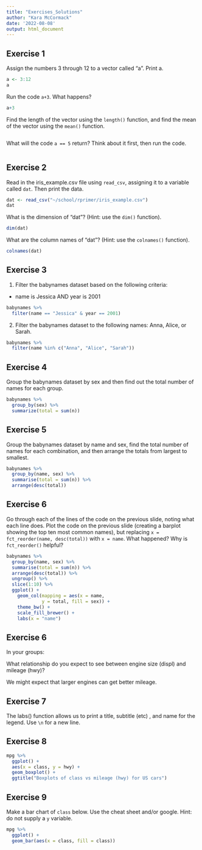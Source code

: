 ```yaml
---
title: "Exercises_Solutions"
author: "Kara McCormack"
date: '2022-08-08'
output: html_document
---
```


## Exercise 1

Assign the numbers 3 through 12 to a vector called "a". Print a. 

```r
a <- 3:12
a
```

Run the code `a+3`. What happens?

```r
a+3
```

Find the length of the vector using the `length()` function, and find the mean of the vector using the `mean()` function.

```r

```

What will the code `a == 5` return? Think about it first, then run the code. 

```r

```

## Exercise 2

Read in the iris_example.csv file using `read_csv`, assigning it to a variable called `dat`. Then print the data. 
```r
dat <- read_csv("~/school/rprimer/iris_example.csv")
dat
```

What is the dimension of "dat"? (Hint: use the `dim()` function). 
```r
dim(dat)
```

What are the column names of "dat"? (Hint: use the `colnames()` function). 
```r
colnames(dat)
```


## Exercise 3

1. Filter the babynames dataset based on the following criteria: 
  - name is Jessica AND year is 2001
```r
babynames %>%
  filter(name == "Jessica" & year == 2001)
```

2. Filter the babynames dataset to the following names: Anna, Alice, or Sarah. 
```r
babynames %>%
  filter(name %in% c("Anna", "Alice", "Sarah"))
```



## Exercise 4

Group the babynames dataset by sex and then find out the total number of names for each group. 

```r
babynames %>%
  group_by(sex) %>%
  summarize(total = sum(n))
```


## Exercise 5

Group the babynames dataset by name and sex, find the total number of names for each combination, and then arrange the totals from largest to smallest. 

```r
babynames %>%
  group_by(name, sex) %>% 
  summarise(total = sum(n)) %>% 
  arrange(desc(total))
```

## Exercise 6

Go through each of the lines of the code on the previous slide, noting what each line does. 
Plot the code on the previous slide (creating a barplot showing the top ten most common names), but replacing `x = fct_reorder(name, desc(total))` with `x = name`. What happened? Why is `fct_reorder()` helpful?

```r
babynames %>%
  group_by(name, sex) %>% 
  summarise(total = sum(n)) %>% 
  arrange(desc(total)) %>% 
  ungroup() %>% 
  slice(1:10) %>% 
  ggplot() +
    geom_col(mapping = aes(x = name, 
             y = total, fill = sex)) +
    theme_bw() +
    scale_fill_brewer() +
    labs(x = "name")
```

## Exercise 6

In your groups:

What relationship do you expect to see between engine size (displ) and mileage (hwy)?

We might expect that larger engines can get better mileage. 

## Exercise 7

The labs() function allows us to print a title, subtitle (etc) , and name for the legend. Use `\n` for a new line. 

## Exercise 8

```r
mpg %>%
  ggplot() +
  aes(x = class, y = hwy) +
  geom_boxplot() +
  ggtitle("Boxplots of class vs mileage (hwy) for US cars")
```

## Exercise 9

Make a bar chart of `class` below. Use the cheat sheet and/or google. Hint: do not supply a `y` variable. 

```r
mpg %>%
  ggplot() +
  geom_bar(aes(x = class, fill = class))
```
